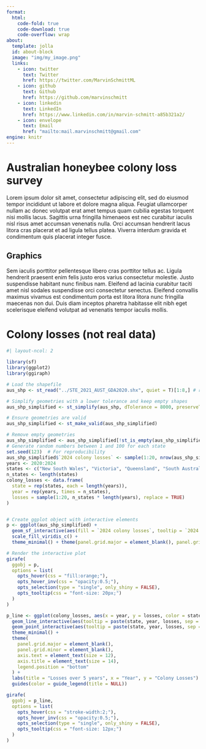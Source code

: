 ```yaml
---
format:
  html:
    code-fold: true
    code-download: true
    code-overflow: wrap
about:
  template: jolla
  id: about-block
  image: "img/my_image.png"
  links:
    - icon: twitter
      text: Twitter
      href: https://twitter.com/MarvinSchmittML
    - icon: github
      text: Github
      href: https://github.com/marvinschmitt
    - icon: linkedin
      text: LinkedIn
      href: https://www.linkedin.com/in/marvin-schmitt-a85b321a2/
    - icon: envelope
      text: Email
      href: "mailto:mail.marvinschmitt@gmail.com"  
engine: knitr      
---
```


::: {#about-block}
:::

# Australian honeybee colony loss survey

Lorem ipsum dolor sit amet, consectetur adipiscing elit, sed do eiusmod tempor incididunt ut labore et dolore magna aliqua. Feugiat ullamcorper nullam ac donec volutpat erat amet tempus quam cubilia egestas torquent nisi mollis lacus. Sagittis urna fringilla himenaeos est nec curabitur iaculis nisl risus amet accumsan venenatis nulla. Orci accumsan hendrerit lacus litora cras placerat et ad ligula tellus platea. Viverra interdum gravida et condimentum quis placerat integer fusce.



## Graphics

Sem iaculis porttitor pellentesque libero cras porttitor tellus ac. Ligula hendrerit praesent enim felis justo eros varius consectetur molestie. Justo suspendisse habitant nunc finibus nam.
Eleifend ad lacinia curabitur taciti amet nisl sodales suspendisse orci consectetur senectus. Eleifend convallis maximus vivamus est condimentum porta est litora litora nunc fringilla maecenas non dui. Duis diam inceptos pharetra habitasse elit nibh eget scelerisque eleifend volutpat ad venenatis tempor iaculis mollis.


# Colony losses (not real data)


```r
#| layout-ncol: 2
 
library(sf)
library(ggplot2)
library(ggiraph)

# Load the shapefile
aus_shp <- st_read("../STE_2021_AUST_GDA2020.shx", quiet = T)[1:8,] # remove islands

# Simplify geometries with a lower tolerance and keep empty shapes
aus_shp_simplified <- st_simplify(aus_shp, dTolerance = 8000, preserveTopology = TRUE)

# Ensure geometries are valid
aus_shp_simplified <- st_make_valid(aus_shp_simplified)

# Remove empty geometries
aus_shp_simplified <- aus_shp_simplified[!st_is_empty(aus_shp_simplified), ]
# Generate random numbers between 1 and 100 for each state
set.seed(123)  # For reproducibility
aus_shp_simplified$`2024 colony losses` <- sample(1:20, nrow(aus_shp_simplified), replace = TRUE)
years <- 2020:2024
states <- c("New South Wales", "Victoria", "Queensland", "South Australia", "Western Australia", "Tasmania", "Northern Territory", "Australian Capital Territory")
n_states <- length(states)
colony_losses <- data.frame(
  state = rep(states, each = length(years)),
  year = rep(years, times = n_states),
  losses = sample(1:20, n_states * length(years), replace = TRUE)
)


# Create ggplot object with interactive elements
p <- ggplot(aus_shp_simplified) +
  geom_sf_interactive(aes(fill = `2024 colony losses`, tooltip = `2024 colony losses`, data_id = `2024 colony losses`)) +
  scale_fill_viridis_c() +
  theme_minimal() + theme(panel.grid.major = element_blank(), panel.grid.minor = element_blank(),   axis.text = element_blank()) + labs(title = "2024 winter losses") + guides(fill = guide_legend(title = NULL)) 

# Render the interactive plot
girafe(
  ggobj = p,
  options = list(
    opts_hover(css = "fill:orange;"),
    opts_hover_inv(css = "opacity:0.5;"),
    opts_selection(type = "single", only_shiny = FALSE),
    opts_tooltip(css = "font-size: 20px;") 
  )
)

p_line <- ggplot(colony_losses, aes(x = year, y = losses, color = state, group = state)) +
  geom_line_interactive(aes(tooltip = paste(state, year, losses, sep = ": "), data_id = state)) +
  geom_point_interactive(aes(tooltip = paste(state, year, losses, sep = ": "), data_id = state)) +
  theme_minimal() +
  theme(
    panel.grid.major = element_blank(),
    panel.grid.minor = element_blank(),
    axis.text = element_text(size = 12),
    axis.title = element_text(size = 14),
    legend.position = "bottom" 
  ) +
  labs(title = "Losses over 5 years", x = "Year", y = "Colony Losses") + 
  guides(color = guide_legend(title = NULL)) 

girafe(
  ggobj = p_line,
  options = list(
    opts_hover(css = "stroke-width:2;"),
    opts_hover_inv(css = "opacity:0.5;"),
    opts_selection(type = "single", only_shiny = FALSE),
    opts_tooltip(css = "font-size: 12px;")
  )
)

```
